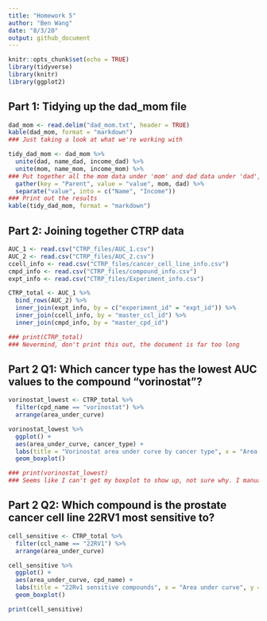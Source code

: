 ```yaml
---
title: "Homework 5"
author: "Ben Wang"
date: "8/3/20"
output: github_document
---
```


```r
knitr::opts_chunk$set(echo = TRUE)
library(tidyverse)
library(knitr)
library(ggplot2)
```

## Part 1: Tidying up the dad_mom file

```r
dad_mom <- read.delim("dad_mom.txt", header = TRUE)
kable(dad_mom, format = "markdown")
### Just taking a look at what we're working with
```

```r
tidy_dad_mom <- dad_mom %>%
  unite(dad, name_dad, income_dad) %>%
  unite(mom, name_mom, income_mom) %>%
### Put together all the mom data under 'mom' and dad data under 'dad', now to put it together into a chart
  gather(key = "Parent", value = "value", mom, dad) %>%
  separate("value", into = c("Name", "Income"))
### Print out the results
kable(tidy_dad_mom, format = "markdown")
```

## Part 2: Joining together CTRP data

```r
AUC_1 <- read.csv("CTRP_files/AUC_1.csv")
AUC_2 <- read.csv("CTRP_files/AUC_2.csv")
ccell_info <- read.csv("CTRP_files/cancer_cell_line_info.csv")
cmpd_info <- read.csv("CTRP_files/compound_info.csv")
expt_info <- read.csv("CTRP_files/Experiment_info.csv")
```

```r
CTRP_total <- AUC_1 %>%
  bind_rows(AUC_2) %>%
  inner_join(expt_info, by = c("experiment_id" = "expt_id")) %>%
  inner_join(ccell_info, by = "master_ccl_id") %>%
  inner_join(cmpd_info, by = "master_cpd_id") 

### print(CTRP_total)
### Nevermind, don't print this out, the document is far too long
```

## Part 2 Q1: Which cancer type has the lowest AUC values to the compound "vorinostat"?

```r
vorinostat_lowest <- CTRP_total %>%
  filter(cpd_name == "vorinostat") %>%
  arrange(area_under_curve)

vorinostat_lowest %>%
  ggplot() +
  aes(area_under_curve, cancer_type) +
  labs(title = "Vorinostat area under curve by cancer type", x = "Area under curve", y = "Cancer type") +
  geom_boxplot()

### print(vorinostat_lowest)
### Seems like I can't get my boxplot to show up, not sure why. I manually printed out the data using print(vorinostat_lowest) and found that the lowest AUC values are predominantly "Haematopoietic and Lymphoid Tissues"
```

## Part 2 Q2: Which compound is the prostate cancer cell line 22RV1 most sensitive to?

```r
cell_sensitive <- CTRP_total %>%
  filter(ccl_name == "22RV1") %>%
  arrange(area_under_curve)

cell_sensitive %>%
  ggplot() +
  aes(area_under_curve, cpd_name) +
  labs(title = "22Rv1 sensitive compounds", x = "Area under curve", y = "Compound name") +
  geom_boxplot()

print(cell_sensitive)
```